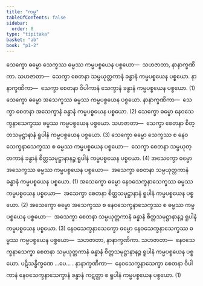 ```yaml
---
title: "ကမ္မ"
tableOfContents: false
sidebar:
  order: 8
type: "tipitaka"
basket: "ab"
book: "p1-2"
---
```



<DynamicBreadcrumb />

<Division number="59" book="p1-2" e="ch" v="37" p="297">

<Paragraph number="1816" book="p1-2">
သေက္ခော ဓမ္မော သေက္ခဿ ဓမ္မဿ ကမ္မပစ္စယေန ပစ္စယော—  သဟဇာတာ, နာနာက္ခဏိကာ. <Emphasis>သဟဇာတာ</Emphasis>—  သေက္ခာ စေတနာ သမ္ပယုတ္တကာနံ ခန္ဓာနံ ကမ္မပစ္စယေန ပစ္စယော. <Emphasis>နာနာက္ခဏိကာ</Emphasis>—  သေက္ခာ စေတနာ ဝိပါကာနံ သေက္ခာနံ ခန္ဓာနံ ကမ္မပစ္စယေန ပစ္စယော. (1)
</Paragraph>

<Paragraph number="1817" book="p1-2">
သေက္ခော ဓမ္မော အသေက္ခဿ ဓမ္မဿ ကမ္မပစ္စယေန ပစ္စယော. <Emphasis>နာနာက္ခဏိကာ</Emphasis>—  သေက္ခာ စေတနာ အသေက္ခာနံ ခန္ဓာနံ ကမ္မပစ္စယေန ပစ္စယော. (2)
</Paragraph>

<Paragraph number="1818" book="p1-2">
သေက္ခော ဓမ္မော နေဝသေက္ခနာသေက္ခဿ ဓမ္မဿ ကမ္မပစ္စယေန ပစ္စယော. <Emphasis>သဟဇာတာ</Emphasis>—  သေက္ခာ စေတနာ စိတ္တသမုဋ္ဌာနာနံ ရူပါနံ ကမ္မပစ္စယေန ပစ္စယော. (3)
</Paragraph>

<Paragraph number="1819" book="p1-2">
သေက္ခော ဓမ္မော သေက္ခဿ စ နေဝသေက္ခနာသေက္ခဿ စ ဓမ္မဿ ကမ္မပစ္စယေန ပစ္စယော—  သေက္ခာ စေတနာ သမ္ပယုတ္တကာနံ ခန္ဓာနံ စိတ္တသမုဋ္ဌာနာနဉ္စ ရူပါနံ ကမ္မပစ္စယေန ပစ္စယော. (4)
</Paragraph>

</Division>
<Division number="60" book="p1-2" e="ch" v="37" p="297">

<Paragraph number="1820" book="p1-2">
အသေက္ခော ဓမ္မော အသေက္ခဿ ဓမ္မဿ ကမ္မပစ္စယေန ပစ္စယော—  အသေက္ခာ စေတနာ သမ္ပယုတ္တကာနံ ခန္ဓာနံ ကမ္မပစ္စယေန ပစ္စယော. (1)
</Paragraph>

<Paragraph number="1821" book="p1-2">
အသေက္ခော ဓမ္မော နေဝသေက္ခနာသေက္ခဿ ဓမ္မဿ ကမ္မပစ္စယေန ပစ္စယော—  အသေက္ခာ စေတနာ စိတ္တသမုဋ္ဌာနာနံ ရူပါနံ ကမ္မပစ္စယေန ပစ္စယော. (2)
</Paragraph>

<Paragraph number="1822" book="p1-2">
အသေက္ခော ဓမ္မော အသေက္ခဿ စ နေဝသေက္ခနာသေက္ခဿ စ ဓမ္မဿ ကမ္မပစ္စယေန ပစ္စယော—  အသေက္ခာ စေတနာ သမ္ပယုတ္တကာနံ ခန္ဓာနံ စိတ္တသမုဋ္ဌာနာနဉ္စ ရူပါနံ ကမ္မပစ္စယေန ပစ္စယော. (3)
</Paragraph>

</Division>
<Division number="61" book="p1-2" e="ch" v="37" p="298">

<Paragraph number="1823" book="p1-2">
နေဝသေက္ခနာသေက္ခော ဓမ္မော နေဝသေက္ခနာသေက္ခဿ ဓမ္မဿ ကမ္မပစ္စယေန ပစ္စယော—  သဟဇာတာ, နာနာက္ခဏိကာ. <Emphasis>သဟဇာတာ</Emphasis>—  နေဝသေက္ခနာသေက္ခာ စေတနာ သမ္ပယုတ္တကာနံ ခန္ဓာနံ စိတ္တသမုဋ္ဌာနာနဉ္စ ရူပါနံ ကမ္မပစ္စယေန ပစ္စယော. ပဋိသန္ဓိက္ခဏေ …ပေ… . <Emphasis>နာနာက္ခဏိကာ</Emphasis>—  နေဝသေက္ခနာသေက္ခာ စေတနာ ဝိပါကာနံ နေဝသေက္ခနာသေက္ခာနံ ခန္ဓာနံ ကဋတ္တာ စ ရူပါနံ ကမ္မပစ္စယေန ပစ္စယော. (1)
</Paragraph>
</Division>